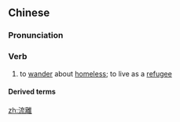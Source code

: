 {{also|流离}}
==Chinese==
{{zh-forms|s=流离}}

===Pronunciation===
{{zh-pron
|m=liúlí
|c=lau4 lei4
|h=pfs=liù-lì
|cat=v
}}

===Verb===
{{zh-verb}}

# to [[wander]] about [[homeless]]; to live as a [[refugee]]

====Derived terms====
{{zh-der|流離失所|流離朗蕩|瑣尾流離|流離顛沛|顛沛流離}}

[[zh:流離]]
